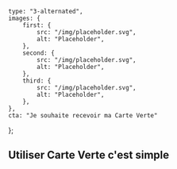     type: "3-alternated",
    images: {
        first: {
            src: "/img/placeholder.svg",
            alt: "Placeholder",
        },
        second: {
            src: "/img/placeholder.svg",
            alt: "Placeholder",
        },
        third: {
            src: "/img/placeholder.svg",
            alt: "Placeholder",
        },
    },
    cta: "Je souhaite recevoir ma Carte Verte"
};

## Utiliser Carte Verte c'est simple
